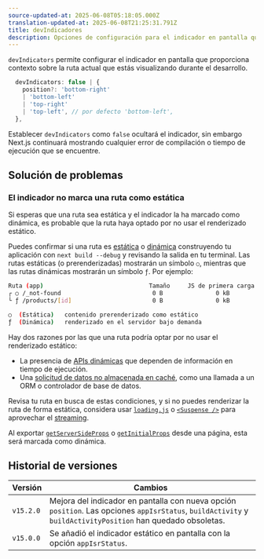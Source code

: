 ```yaml
---
source-updated-at: 2025-06-08T05:18:05.000Z
translation-updated-at: 2025-06-08T21:25:31.791Z
title: devIndicadores
description: Opciones de configuración para el indicador en pantalla que proporciona contexto sobre la ruta actual durante el desarrollo.
---
```


`devIndicators` permite configurar el indicador en pantalla que proporciona contexto sobre la ruta actual que estás visualizando durante el desarrollo.

```ts filename="Tipos"
  devIndicators: false | {
    position?: 'bottom-right'
    | 'bottom-left'
    | 'top-right'
    | 'top-left', // por defecto 'bottom-left',
  },
```

Establecer `devIndicators` como `false` ocultará el indicador, sin embargo Next.js continuará mostrando cualquier error de compilación o tiempo de ejecución que se encuentre.

## Solución de problemas

### El indicador no marca una ruta como estática

Si esperas que una ruta sea estática y el indicador la ha marcado como dinámica, es probable que la ruta haya optado por no usar el renderizado estático.

Puedes confirmar si una ruta es [estática](/docs/app/getting-started/partial-prerendering#static-rendering) o [dinámica](/docs/app/getting-started/partial-prerendering#dynamic-rendering) construyendo tu aplicación con `next build --debug` y revisando la salida en tu terminal. Las rutas estáticas (o prerenderizadas) mostrarán un símbolo `○`, mientras que las rutas dinámicas mostrarán un símbolo `ƒ`. Por ejemplo:

```bash filename="Salida de compilación"
Ruta (app)                              Tamaño     JS de primera carga
┌ ○ /_not-found                          0 B               0 kB
└ ƒ /products/[id]                       0 B               0 kB

○  (Estática)   contenido prerenderizado como estático
ƒ  (Dinámica)   renderizado en el servidor bajo demanda
```

<AppOnly>

Hay dos razones por las que una ruta podría optar por no usar el renderizado estático:

- La presencia de [APIs dinámicas](/docs/app/getting-started/partial-prerendering#dynamic-rendering) que dependen de información en tiempo de ejecución.
- Una [solicitud de datos no almacenada en caché](/docs/app/getting-started/fetching-data), como una llamada a un ORM o controlador de base de datos.

Revisa tu ruta en busca de estas condiciones, y si no puedes renderizar la ruta de forma estática, considera usar [`loading.js`](/docs/app/api-reference/file-conventions/loading) o [`<Suspense />`](https://react.dev/reference/react/Suspense) para aprovechar el [streaming](/docs/app/getting-started/linking-and-navigating#streaming).

</AppOnly>

<PagesOnly>

Al exportar [`getServerSideProps`](/docs/pages/building-your-application/data-fetching/get-server-side-props) o [`getInitialProps`](/docs/pages/api-reference/functions/get-initial-props) desde una página, esta será marcada como dinámica.

</PagesOnly>

## Historial de versiones

| Versión   | Cambios                                                                                                                                             |
| --------- | --------------------------------------------------------------------------------------------------------------------------------------------------- |
| `v15.2.0` | Mejora del indicador en pantalla con nueva opción `position`. Las opciones `appIsrStatus`, `buildActivity` y `buildActivityPosition` han quedado obsoletas. |
| `v15.0.0` | Se añadió el indicador estático en pantalla con la opción `appIsrStatus`.                                                                           |